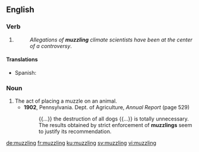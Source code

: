 ==English==

===Verb===
{{head|en|present participle}}

# {{present participle of|muzzle|lang=en|nocat=1}}
#: ''Allegations of '''muzzling''' climate scientists have been at the center of a controversy''.

====Translations====
{{trans-top|present participle of muzzle}}
* Spanish: {{t|es|embozamiento}}
{{trans-mid}}
{{trans-bottom}}

===Noun===
{{en-noun}}

# The act of placing a muzzle on an animal.
#* '''1902''', Pennsylvania. Dept. of Agriculture, ''Annual Report'' (page 529)
#*: {{...}} the destruction of all dogs {{...}} is totally unnecessary. The results obtained by strict enforcement of '''muzzlings''' seem to justify its recommendation.

[[de:muzzling]]
[[fr:muzzling]]
[[ku:muzzling]]
[[sv:muzzling]]
[[vi:muzzling]]
